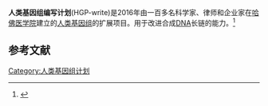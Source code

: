 {{扩充|time=2016-06-30}}
'''人类基因组编写计划'''(HGP-write)是2016年由一百多名科学家、律师和企业家在[[哈佛医学院|哈佛医学院]]建立的[[人类基因组|人类基因组]]的扩展项目。用于改进合成[[DNA|DNA]]长链的能力。<ref>{{cite journal|last1=Boeke|first1=J. D.|last2=Church|first2=G.|last3=Hessel|first3=A.|last4=Kelley|first4=N. J.|last5=Arkin|first5=A.|last6=Cai|first6=Y.|last7=Carlson|first7=R.|last8=Chakravarti|first8=A.|last9=Cornish|first9=V. W.|last10=Holt|first10=L.|last11=Isaacs|first11=F. J.|last12=Kuiken|first12=T.|last13=Lajoie|first13=M.|last14=Lessor|first14=T.|last15=Lunshof|first15=J.|last16=Maurano|first16=M. T.|last17=Mitchell|first17=L. A.|last18=Rine|first18=J.|last19=Rosser|first19=S.|last20=Sanjana|first20=N. E.|last21=Silver|first21=P. A.|last22=Valle|first22=D.|last23=Wang|first23=H.|last24=Way|first24=J. C.|last25=Yang|first25=L.|title=The Genome Project-Write|journal=Science|date=2016-06-02|doi=10.1126/science.aaf6850|url=http://science.sciencemag.org/content/early/2016/06/01/science.aaf6850.full|accessdate=2016-06-30|archive-date=2018-12-31|archive-url=https://web.archive.org/web/20181231170330/http://science.sciencemag.org/content/early/2016/06/01/science.aaf6850.full|dead-url=no}}</ref>

==参考文献==
{{reflist}}

{{组学}}
{{个人基因组学}}

[[Category:人类基因组计划|Category:人类基因组计划]]